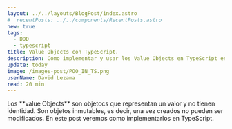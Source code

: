 ```yaml
---
layout: ../../layouts/BlogPost/index.astro
#  recentPosts: ../../components/RecentPosts.astro
new: true
tags:
  - DDD
  - typescript
title: Value Objects con TypeScript.
description: Como implementar y usar los Value Objects en TypeScript en una implementación de DDD
update: today
image: /images-post/POO_IN_TS.png
userName: David Lezama
read: 20 min
---
```



<PostLayout>
Los **value Objects** son objetocs que representan un valor y no tienen identidad. Son objetos inmutables, es decir, una vez creados no pueden ser modificados. En este post veremos como implementarlos en TypeScript.

</PostLayout>

